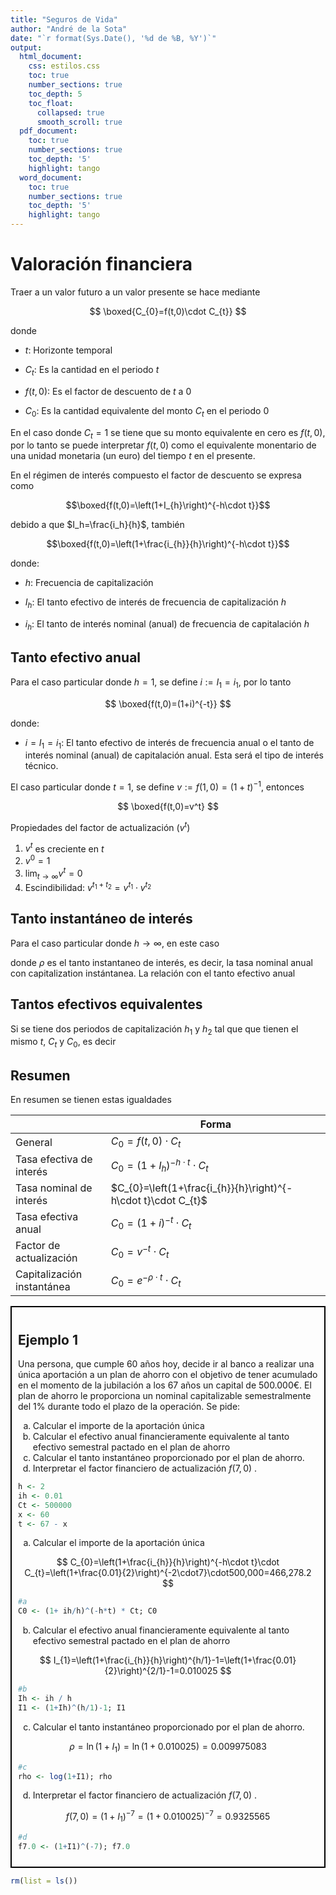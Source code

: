 ```yaml
---
title: "Seguros de Vida"
author: "André de la Sota" 
date: "`r format(Sys.Date(), '%d de %B, %Y')`"
output:
  html_document:
    css: estilos.css
    toc: true
    number_sections: true
    toc_depth: 5
    toc_float:
      collapsed: true
      smooth_scroll: true
  pdf_document:
    toc: true
    number_sections: true
    toc_depth: '5'
    highlight: tango
  word_document:
    toc: true
    number_sections: true
    toc_depth: '5'
    highlight: tango
---
```







# Valoración financiera 

Traer a un valor futuro a un valor presente se hace mediante

$$
\boxed{C_{0}=f(t,0)\cdot C_{t}}
$$

donde 

- $t$: Horizonte temporal 

- $C_{t}$: Es la cantidad en el periodo $t$

- $f(t,0)$: Es el factor de descuento de $t$ a $0$

- $C_0$: Es la cantidad equivalente del monto $C_t$ en el periodo $0$

En el caso donde $C_t=1$ se tiene que su monto equivalente en cero es $f(t,0)$, por lo tanto se puede interpretar $f(t,0)$ como el equivalente monentario de una unidad monetaria (un euro) del tiempo $t$ en el presente.


En el régimen de interés compuesto el factor de descuento se expresa como


$$\boxed{f(t,0)=\left(1+I_{h}\right)^{-h\cdot t}}$$


debido a que $I_h=\frac{i_h}{h}$, también

$$\boxed{f(t,0)=\left(1+\frac{i_{h}}{h}\right)^{-h\cdot t}}$$


donde:

- $h$: Frecuencia de capitalización

- $I_h$: El tanto efectivo de interés de frecuencia de capitalización $h$

- $i_h$: El tanto de interés nominal (anual) de frecuencia de capitalación $h$ 


## Tanto efectivo anual

Para el caso particular donde $h=1$, se define $i:= I_1 = i_1$, por lo tanto

$$
\boxed{f(t,0)=(1+i)^{-t}}
$$

donde:


- $i=I_1=i_1$: El tanto efectivo de interés de frecuencia anual o el tanto de interés nominal (anual) de capitalación anual. Esta será el tipo de interés técnico.


El caso particular donde $t=1$, se define $v:=f(1,0)=(1+t)^{-1}$, entonces

$$
\boxed{f(t,0)=v^t}
$$

Propiedades del factor de actualización ($v^t$)

1. $v^t$ es creciente en $t$
2. $v^0=1$
3. $\lim_{t\to \infty} v^t= 0$
4. Escindibilidad: $v^{t_1+t_2}=v^{t_1}\cdot v^{t_2}$


## Tanto instantáneo de interés

Para el caso particular donde $h \to \infty$, en este caso  

\begin{align*}
f(t,0) & =\lim_{h\to\infty}\left(1+\frac{i_{h}}{h}\right)^{-h\cdot t}\\
 & =\left[\lim_{h\to\infty}\left(1+\frac{i_{h}}{h}\right)^{h}\right]^{-t}\\
 & =e^{-\rho\cdot t}
\end{align*}

donde $\rho$ es el tanto instantaneo de interés, es decir, la tasa nominal anual con capitalization instántanea. La relación con el tanto efectivo anual

\begin{align*}
\left(1+i\right)^{-t} & =e^{-\rho\cdot t}\\
1+i & =e^{\rho}\\
\rho & =\ln\left(1+i\right)
\end{align*}

## Tantos efectivos equivalentes

Si se tiene dos periodos de capitalización $h_1$ y $h_2$ tal que que tienen el mismo $t$, $C_t$ y $C_0$, es decir


\begin{align*}
C_{t}\cdot\left(1+I_{h_{1}}\right)^{-h_{1}\cdot t} & =C_{t}\cdot\left(1+I_{h_{2}}\right)^{-h_{2}\cdot t}\\
\left(1+I_{h_{1}}\right)^{-h_{1}} & =\left(1+I_{h_{2}}\right)^{-h_{2}}\\
I_{h_{1}} & =\left(1+I_{h_{2}}\right)^{\frac{h_{2}}{h_{1}}}-1
\end{align*}

## Resumen

En resumen se tienen estas igualdades


|                            | Forma                                                         |
|----------------------------|---------------------------------------------------------------|
| General                    | $C_{0}=f(t,0)\cdot C_{t}$                                     |
| Tasa efectiva de interés   | $C_{0}=\left(1+I_{h}\right)^{-h\cdot t}\cdot C_{t}$           |
| Tasa nominal de interés    | $C_{0}=\left(1+\frac{i_{h}}{h}\right)^{-h\cdot t}\cdot C_{t}$ |
| Tasa efectiva anual        | $C_{0}=\left(1+i\right)^{-t}\cdot C_{t}$                            |
| Factor de actualización    | $C_{0}=v^{-t}\cdot C_{t}$                                     |
| Capitalización instantánea | $C_{0}=e^{-\rho\cdot t}\cdot C_{t}$                                 |




<div style="border: 2px solid #000; padding: 10px;">
<h2> Ejemplo 1 </h2>
    
Una persona, que cumple 60 años hoy, decide ir al banco a realizar una única 
aportación a un plan de ahorro con el objetivo de tener acumulado en el momento de la 
jubilación a los 67 años un capital de 500.000€. El plan de ahorro le proporciona un nominal 
capitalizable semestralmente del 1% durante todo el plazo de la operación. Se pide:

a. Calcular el importe de la aportación única
b. Calcular el efectivo anual financieramente equivalente al tanto efectivo semestral pactado
en el plan de ahorro
c. Calcular el tanto instantáneo proporcionado por el plan de ahorro.
d. Interpretar el factor financiero de actualización $f(7,0)$ .

```r
h <- 2
ih <- 0.01
Ct <- 500000
x <- 60
t <- 67 - x
```


a. Calcular el importe de la aportación única

$$
C_{0}=\left(1+\frac{i_{h}}{h}\right)^{-h\cdot t}\cdot C_{t}=\left(1+\frac{0.01}{2}\right)^{-2\cdot7}\cdot500,000=466,278.2
$$

```r
#a
C0 <- (1+ ih/h)^(-h*t) * Ct; C0
```


b. Calcular el efectivo anual financieramente equivalente al tanto efectivo semestral pactado
en el plan de ahorro


$$
I_{1}=\left(1+\frac{i_{h}}{h}\right)^{h/1}-1=\left(1+\frac{0.01}{2}\right)^{2/1}-1=0.010025
$$

```r
#b
Ih <- ih / h
I1 <- (1+Ih)^(h/1)-1; I1 
```
c. Calcular el tanto instantáneo proporcionado por el plan de ahorro.

$$
\rho=\ln\left(1+I_{1}\right)=\ln\left(1+0.010025\right)=0.009975083
$$

```r
#c
rho <- log(1+I1); rho
```

d. Interpretar el factor financiero de actualización $f(7,0)$ .


$$
f(7,0)=\left(1+I_{1}\right)^{-7}=\left(1+0.010025\right)^{-7}=0.9325565
$$

```r
#d
f7.0 <- (1+I1)^(-7); f7.0
```


</div>

```r
rm(list = ls())
```


